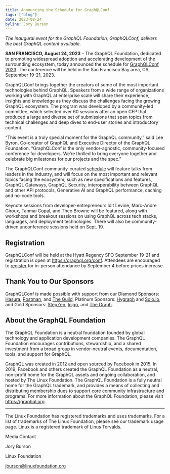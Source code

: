 ```yaml
---
title: Announcing the Schedule for GraphQLConf
tags: ["blog"]
date: 2023-08-24
byline: Jory Burson
---
```


_The inaugural event for the GraphQL Foundation, GraphQLConf, delivers the best GraphQL content available._

**SAN FRANCISCO, August 24, 2023** – The GraphQL Foundation, dedicated to promoting widespread adoption and accelerating development of the surrounding ecosystem, today announced the schedule for [GraphQLConf 2023](https://graphql.org/conf/). The conference will be held in the San Francisco Bay area, CA, September 19-21, 2023.

GraphQLConf brings together the creators of some of the most important technologies behind GraphQL. Speakers from a wide range of organizations working with GraphQL at enterprise scale will share their experience, insights and knowledge as they discuss the challenges facing the growing GraphQL ecosystem. The program was developed by a community-led committee, which selected over 60 sessions after an open CFP that produced a large and diverse set of submissions that span topics from technical challenges and deep dives to end-user stories and introductory content.

“This event is a truly special moment for the GraphQL community,” said Lee Byron, Co-creator of GraphQL and Executive Director of the GraphQL Foundation. “GraphQLConf is the only vendor-agnostic, community-focused conference for developers. We’re thrilled to bring everyone together and celebrate big milestones for our projects and the spec.”

The GraphQLConf community-curated [schedule](https://graphql.org/conf/schedule/) will feature talks from leaders in the industry, and will focus on the most important and relevant topics facing the ecosystem, such as new specifications and features, GraphQL Gateways, GraphQL Security, interoperability between GraphQL and other API protocols, Generative AI and GraphQL performance, caching and no-code tools.

Keynote sessions from developer-entrepreneurs Idit Levine, Marc-Andre Giroux, Tanmai Gopal, and Theo Browne will be featured, along with workshops and breakout sessions on using GraphQL across tech stacks, languages, and deployment technologies. There will also be community-driven unconference sessions held on Sept. 19.

## Registration

GraphQLConf will be held at the Hyatt Regency SFO September 19-21 and registration is open at https://graphql.org/conf. Attendees are encouraged to [register](https://graphql.org/conf/#attend) for in-person attendance by September 4 before prices increase.

## Thank You to Our Sponsors

GraphQLConf is made possible with support from our Diamond Sponsors: [Hasura](https://hasura.io), [Postman](https://postman.com), and [The Guild](https://the-guild.dev), Platinum Sponsors: [Hygraph](https://hygraph.com) and [Solo.io](https://solo.io), and Gold Sponsors: [StepZen](https://stepzen.com), [Inigo](https://inigo.io), and [The Graph](https://thegraph.com).

## About the GraphQL Foundation

The GraphQL Foundation is a neutral foundation founded by global technology and application development companies. The GraphQL Foundation encourages contributions, stewardship, and a shared investment from a broad group in vendor-neutral events, documentation, tools, and support for GraphQL.

GraphQL was created in 2012 and open sourced by Facebook in 2015. In 2019, Facebook and others created the GraphQL Foundation as a neutral, non-profit home for the GraphQL assets and ongoing collaboration, and hosted by The Linux Foundation. The GraphQL Foundation is a fully neutral home for the GraphQL trademark, and provides a means of collecting and distributing membership dues to support core community infrastructure and programs. For more information about the GraphQL Foundation, please visit https://graphql.org.

---

The Linux Foundation has registered trademarks and uses trademarks. For a list of trademarks of The Linux Foundation, please see our trademark usage page. Linux is a registered trademark of Linus Torvalds.

Media Contact

Jory Burson

Linux Foundation

jburson@linuxfoundation.org
